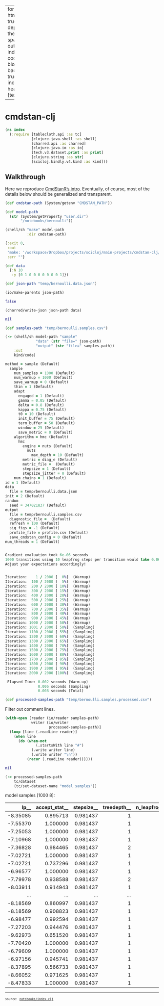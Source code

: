 
---
format:
  html: {toc: true, toc-depth: 4, theme: spacelab, output-file: index.html}
code-block-background: true
include-in-header: {text: '<link rel = "icon" href = "data:," />'}

---
<style></style><style>.printedClojure .sourceCode {
  background-color: transparent;
  border-style: none;
}
</style>
<script src="index_files/md-default0.js" type="text/javascript"></script><script src="index_files/md-default1.js" type="text/javascript"></script>

# cmdstan-clj


::: {.sourceClojure}
```clojure
(ns index
  (:require [tablecloth.api :as tc]
            [clojure.java.shell :as shell]
            [charred.api :as charred]
            [clojure.java.io :as io]
            [tech.v3.dataset.print :as print]
            [clojure.string :as str]
            [scicloj.kindly.v4.kind :as kind]))
```
:::



## Walkthrough

Here we reproduce [CmdStanR's intro](https://mc-stan.org/cmdstanr/articles/cmdstanr.html). Eventually, of course, most of the details below should be generalized and transparent.


::: {.sourceClojure}
```clojure
(def cmdstan-path (System/getenv "CMDSTAN_PATH"))
```
:::



::: {.sourceClojure}
```clojure
(def model-path
  (str (System/getProperty "user.dir")
       "/notebooks/bernoulli"))
```
:::



::: {.sourceClojure}
```clojure
(shell/sh "make" model-path
          :dir cmdstan-path)
```
:::



::: {.printedClojure}
```clojure
{:exit 0,
 :out
 "make: '/workspace/Dropbox/projects/scicloj/main-projects/cmdstan-clj/notebooks/bernoulli' is up to date.\n",
 :err ""}

```
:::



::: {.sourceClojure}
```clojure
(def data
  {:N 10
   :y [0 1 0 0 0 0 0 0 0 1]})
```
:::



::: {.sourceClojure}
```clojure
(def json-path "temp/bernoulli.data.json")
```
:::



::: {.sourceClojure}
```clojure
(io/make-parents json-path)
```
:::



::: {.printedClojure}
```clojure
false

```
:::



::: {.sourceClojure}
```clojure
(charred/write-json json-path data)
```
:::



::: {.printedClojure}
```clojure
nil

```
:::



::: {.sourceClojure}
```clojure
(def samples-path "temp/bernoulli.samples.csv")
```
:::



::: {.sourceClojure}
```clojure
(-> (shell/sh model-path "sample"
              "data" (str "file=" json-path)
              "output" (str "file=" samples-path))
    :out
    kind/code)
```
:::



::: {.sourceClojure}
```clojure
method = sample (Default)
  sample
    num_samples = 1000 (Default)
    num_warmup = 1000 (Default)
    save_warmup = 0 (Default)
    thin = 1 (Default)
    adapt
      engaged = 1 (Default)
      gamma = 0.05 (Default)
      delta = 0.8 (Default)
      kappa = 0.75 (Default)
      t0 = 10 (Default)
      init_buffer = 75 (Default)
      term_buffer = 50 (Default)
      window = 25 (Default)
      save_metric = 0 (Default)
    algorithm = hmc (Default)
      hmc
        engine = nuts (Default)
          nuts
            max_depth = 10 (Default)
        metric = diag_e (Default)
        metric_file =  (Default)
        stepsize = 1 (Default)
        stepsize_jitter = 0 (Default)
    num_chains = 1 (Default)
id = 1 (Default)
data
  file = temp/bernoulli.data.json
init = 2 (Default)
random
  seed = 347021837 (Default)
output
  file = temp/bernoulli.samples.csv
  diagnostic_file =  (Default)
  refresh = 100 (Default)
  sig_figs = -1 (Default)
  profile_file = profile.csv (Default)
  save_cmdstan_config = 0 (Default)
num_threads = 1 (Default)


Gradient evaluation took 6e-06 seconds
1000 transitions using 10 leapfrog steps per transition would take 0.06 seconds.
Adjust your expectations accordingly!


Iteration:    1 / 2000 [  0%]  (Warmup)
Iteration:  100 / 2000 [  5%]  (Warmup)
Iteration:  200 / 2000 [ 10%]  (Warmup)
Iteration:  300 / 2000 [ 15%]  (Warmup)
Iteration:  400 / 2000 [ 20%]  (Warmup)
Iteration:  500 / 2000 [ 25%]  (Warmup)
Iteration:  600 / 2000 [ 30%]  (Warmup)
Iteration:  700 / 2000 [ 35%]  (Warmup)
Iteration:  800 / 2000 [ 40%]  (Warmup)
Iteration:  900 / 2000 [ 45%]  (Warmup)
Iteration: 1000 / 2000 [ 50%]  (Warmup)
Iteration: 1001 / 2000 [ 50%]  (Sampling)
Iteration: 1100 / 2000 [ 55%]  (Sampling)
Iteration: 1200 / 2000 [ 60%]  (Sampling)
Iteration: 1300 / 2000 [ 65%]  (Sampling)
Iteration: 1400 / 2000 [ 70%]  (Sampling)
Iteration: 1500 / 2000 [ 75%]  (Sampling)
Iteration: 1600 / 2000 [ 80%]  (Sampling)
Iteration: 1700 / 2000 [ 85%]  (Sampling)
Iteration: 1800 / 2000 [ 90%]  (Sampling)
Iteration: 1900 / 2000 [ 95%]  (Sampling)
Iteration: 2000 / 2000 [100%]  (Sampling)

 Elapsed Time: 0.002 seconds (Warm-up)
               0.006 seconds (Sampling)
               0.008 seconds (Total)


```
:::



::: {.sourceClojure}
```clojure
(def processed-samples-path "temp/bernoulli.samples.processed.csv")
```
:::


Filter out comment lines.


::: {.sourceClojure}
```clojure
(with-open [reader (io/reader samples-path)
            writer (io/writer
                    processed-samples-path)]
  (loop [line (.readLine reader)]
    (when line
      (do (when-not
              (.startsWith line "#")
            (.write writer line)
            (.write writer "\n"))
          (recur (.readLine reader))))))
```
:::



::: {.printedClojure}
```clojure
nil

```
:::



::: {.sourceClojure}
```clojure
(-> processed-samples-path
    tc/dataset
    (tc/set-dataset-name "model samples"))
```
:::


model samples [1000 8]:

|     lp__ | accept_stat__ | stepsize__ | treedepth__ | n_leapfrog__ | divergent__ | energy__ |     theta |
|---------:|--------------:|-----------:|------------:|-------------:|------------:|---------:|----------:|
| -8.35085 |      0.895713 |   0.981437 |           1 |            1 |           0 |  8.35619 | 0.0791679 |
| -7.55370 |      1.000000 |   0.981437 |           1 |            1 |           0 |  8.24741 | 0.1171890 |
| -7.25053 |      1.000000 |   0.981437 |           1 |            1 |           0 |  7.53817 | 0.1404770 |
| -7.10968 |      1.000000 |   0.981437 |           1 |            1 |           0 |  7.26934 | 0.1548940 |
| -7.36828 |      0.984465 |   0.981437 |           2 |            3 |           0 |  7.39301 | 0.1304520 |
| -7.02721 |      1.000000 |   0.981437 |           1 |            1 |           0 |  7.30936 | 0.1651530 |
| -7.02721 |      0.737296 |   0.981437 |           1 |            3 |           0 |  8.95970 | 0.1651530 |
| -6.96577 |      1.000000 |   0.981437 |           1 |            1 |           0 |  7.05044 | 0.1741220 |
| -7.79978 |      0.938588 |   0.981437 |           2 |            3 |           0 |  7.90278 | 0.4524330 |
| -8.03911 |      0.914943 |   0.981437 |           1 |            1 |           0 |  8.37788 | 0.4756070 |
|      ... |           ... |        ... |         ... |          ... |         ... |      ... |       ... |
| -8.18569 |      0.860997 |   0.981437 |           1 |            3 |           0 |  8.25262 | 0.0853588 |
| -8.18569 |      0.908823 |   0.981437 |           1 |            1 |           0 |  9.04813 | 0.0853588 |
| -6.98477 |      0.992594 |   0.981437 |           1 |            3 |           0 |  8.04992 | 0.1711970 |
| -7.27203 |      0.944476 |   0.981437 |           1 |            1 |           0 |  7.27889 | 0.1385310 |
| -9.62973 |      0.651520 |   0.981437 |           1 |            3 |           0 | 11.02130 | 0.5913280 |
| -7.70420 |      1.000000 |   0.981437 |           1 |            1 |           0 |  9.09206 | 0.4424600 |
| -6.79609 |      1.000000 |   0.981437 |           1 |            3 |           0 |  7.41275 | 0.2900240 |
| -6.97156 |      0.945741 |   0.981437 |           1 |            1 |           0 |  6.97303 | 0.3390580 |
| -8.37895 |      0.566733 |   0.981437 |           1 |            3 |           0 | 10.04090 | 0.0781774 |
| -8.66052 |      0.971625 |   0.981437 |           1 |            1 |           0 |  8.82721 | 0.0691151 |
| -8.47833 |      1.000000 |   0.981437 |           1 |            1 |           0 |  8.85035 | 0.0748063 |




```{=html}
<div style="background-color:grey;height:2px;width:100%;"></div>
```



```{=html}
<div><pre><small><small>source: <a href="https://github.com/scicloj/cmdstan-clj/blob/main/notebooks/index.clj">notebooks/index.clj</a></small></small></pre></div>
```
